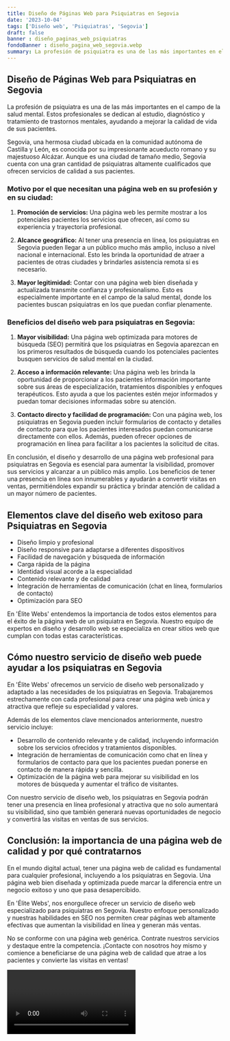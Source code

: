 ```yaml
---
title: Diseño de Páginas Web para Psiquiatras en Segovia
date: '2023-10-04'
tags: ['Diseño web', 'Psiquiatras', 'Segovia']
draft: false
banner : diseño_paginas_web_psiquiatras
fondoBanner : diseño_pagina_web_segovia.webp
summary: La profesión de psiquiatra es una de las más importantes en el campo de la salud mental. Estos profesionales se dedican al estudio, diagnóstico y tratamiento de trastornos mentales, ayudando a mejorar la calidad de vida de sus pacientes.
---
```


## Diseño de Páginas Web para Psiquiatras en Segovia

La profesión de psiquiatra es una de las más importantes en el campo de la salud mental. Estos profesionales se dedican al estudio, diagnóstico y tratamiento de trastornos mentales, ayudando a mejorar la calidad de vida de sus pacientes.

Segovia, una hermosa ciudad ubicada en la comunidad autónoma de Castilla y León, es conocida por su impresionante acueducto romano y su majestuoso Alcázar. Aunque es una ciudad de tamaño medio, Segovia cuenta con una gran cantidad de psiquiatras altamente cualificados que ofrecen servicios de calidad a sus pacientes.

### Motivo por el que necesitan una página web en su profesión y en su ciudad:

1. **Promoción de servicios:** Una página web les permite mostrar a los potenciales pacientes los servicios que ofrecen, así como su experiencia y trayectoria profesional.

2. **Alcance geográfico:** Al tener una presencia en línea, los psiquiatras en Segovia pueden llegar a un público mucho más amplio, incluso a nivel nacional e internacional. Esto les brinda la oportunidad de atraer a pacientes de otras ciudades y brindarles asistencia remota si es necesario.

3. **Mayor legitimidad:** Contar con una página web bien diseñada y actualizada transmite confianza y profesionalismo. Esto es especialmente importante en el campo de la salud mental, donde los pacientes buscan psiquiatras en los que puedan confiar plenamente.

### Beneficios del diseño web para psiquiatras en Segovia:

1. **Mayor visibilidad:** Una página web optimizada para motores de búsqueda (SEO) permitirá que los psiquiatras en Segovia aparezcan en los primeros resultados de búsqueda cuando los potenciales pacientes busquen servicios de salud mental en la ciudad.

2. **Acceso a información relevante:** Una página web les brinda la oportunidad de proporcionar a los pacientes información importante sobre sus áreas de especialización, tratamientos disponibles y enfoques terapéuticos. Esto ayuda a que los pacientes estén mejor informados y puedan tomar decisiones informadas sobre su atención.

3. **Contacto directo y facilidad de programación:** Con una página web, los psiquiatras en Segovia pueden incluir formularios de contacto y detalles de contacto para que los pacientes interesados puedan comunicarse directamente con ellos. Además, pueden ofrecer opciones de programación en línea para facilitar a los pacientes la solicitud de citas.

En conclusión, el diseño y desarrollo de una página web profesional para psiquiatras en Segovia es esencial para aumentar la visibilidad, promover sus servicios y alcanzar a un público más amplio. Los beneficios de tener una presencia en línea son innumerables y ayudarán a convertir visitas en ventas, permitiéndoles expandir su práctica y brindar atención de calidad a un mayor número de pacientes.

<GifSeo />

<Cta />

## Elementos clave del diseño web exitoso para Psiquiatras en Segovia

- Diseño limpio y profesional
- Diseño responsive para adaptarse a diferentes dispositivos
- Facilidad de navegación y búsqueda de información
- Carga rápida de la página
- Identidad visual acorde a la especialidad
- Contenido relevante y de calidad
- Integración de herramientas de comunicación (chat en línea, formularios de contacto)
- Optimización para SEO

En 'Élite Webs' entendemos la importancia de todos estos elementos para el éxito de la página web de un psiquiatra en Segovia. Nuestro equipo de expertos en diseño y desarrollo web se especializa en crear sitios web que cumplan con todas estas características.

## Cómo nuestro servicio de diseño web puede ayudar a los psiquiatras en Segovia

En 'Élite Webs' ofrecemos un servicio de diseño web personalizado y adaptado a las necesidades de los psiquiatras en Segovia. Trabajaremos estrechamente con cada profesional para crear una página web única y atractiva que refleje su especialidad y valores.

Además de los elementos clave mencionados anteriormente, nuestro servicio incluye:

- Desarrollo de contenido relevante y de calidad, incluyendo información sobre los servicios ofrecidos y tratamientos disponibles.
- Integración de herramientas de comunicación como chat en línea y formularios de contacto para que los pacientes puedan ponerse en contacto de manera rápida y sencilla.
- Optimización de la página web para mejorar su visibilidad en los motores de búsqueda y aumentar el tráfico de visitantes.

Con nuestro servicio de diseño web, los psiquiatras en Segovia podrán tener una presencia en línea profesional y atractiva que no solo aumentará su visibilidad, sino que también generará nuevas oportunidades de negocio y convertirá las visitas en ventas de sus servicios.

## Conclusión: la importancia de una página web de calidad y por qué contratarnos

En el mundo digital actual, tener una página web de calidad es fundamental para cualquier profesional, incluyendo a los psiquiatras en Segovia. Una página web bien diseñada y optimizada puede marcar la diferencia entre un negocio exitoso y uno que pasa desapercibido.

En 'Élite Webs', nos enorgullece ofrecer un servicio de diseño web especializado para psiquiatras en Segovia. Nuestro enfoque personalizado y nuestras habilidades en SEO nos permiten crear páginas web altamente efectivas que aumentan la visibilidad en línea y generan más ventas.

No se conforme con una página web genérica. Contrate nuestros servicios y destaque entre la competencia. ¡Contacte con nosotros hoy mismo y comience a beneficiarse de una página web de calidad que atrae a los pacientes y convierte las visitas en ventas!

<Video />

<CtaBot job='Psiquiatras' city='Segovia'/>

<Gmaps query='Segovia+españa+maps' />